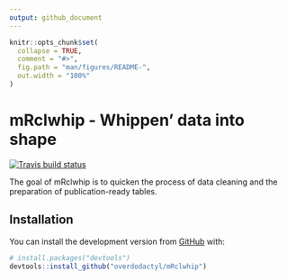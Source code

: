 ```yaml
---
output: github_document
---
```


<!-- README.md is generated from README.Rmd. Please edit that file -->

```r
knitr::opts_chunk$set(
  collapse = TRUE,
  comment = "#>",
  fig.path = "man/figures/README-",
  out.width = "100%"
)
```
# mRclwhip - Whippen' data into shape

<!-- badges: start -->
[![Travis build status](https://travis-ci.org/overdodactyl/mRclwhip.svg?branch=master)](https://travis-ci.org/overdodactyl/mRclwhip)
<!-- badges: end -->

The goal of mRclwhip is to quicken the process of data cleaning and the preparation of publication-ready tables.

## Installation

You can install the development version from [GitHub](https://github.com/) with:

``` r
# install.packages("devtools")
devtools::install_github("overdodactyl/mRclwhip")
```


